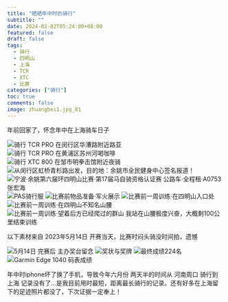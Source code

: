 ```yaml
---
title: "晒晒年中时的骑行"
subtitle: ""
date: 2024-02-02T05:24:00+08:00
featured: false
draft: false
tags:
  - 骑行
  - 四明山
  - 上海
  - TCR
  - XTC
  - 比赛
categories: ["骑行"]
toc: true
comments: false
image: zhuangbei1.jpg_81
---
```



年前回家了，怀念年中在上海骑车日子

<Img src="qicheluya.jpg" alt="骑行 TCR PRO 在闵行区华漕路附近路亚" />

<Img src="shanghai1.jpg" alt="骑行 TCR PRO 在黄浦区苏州河喝咖啡" />

<Img src="waitan1.jpg" alt="骑行 XTC 800 在邹市明拳击馆附近夜骑" />

<Img src="simingshanbisai2.jpg" alt="从闵行区虹桥青杉路出发，目的地：余姚市全民健身中心签名报道！" />

<Img src="zhuangbei2.jpg" alt="宁波·余姚第六届环四明山比赛·第17届马自骑资格认证赛 公路车·全程租·A0753 张宏海" />

<Img src="qixingfu.jpg" alt="PAS骑行服" />

<Img src="zhuangbei1.jpg" alt="比赛前物品准备·军火展示" />

<Img src="simingshan1.jpg" alt="比赛前一周训练·在四明山入口处" />

<Img src="simingshan3.jpg" alt="比赛前一周训练·在四明山不知名山腰" />

<Img src="simingshan4.jpg" alt="比赛前一周训练·望着后方已经爬过的群山 我站在山腰极度兴奋，大概剩100公里结束训练" />

以下素材来自 2023年5月14日 开赛当天，比赛时闷头骑没时间拍，遗憾

<Img src="jiangtaipaizhao.jpg" alt="5月14日 完赛后 主办奖台留念" />

<Img src="jiangzhuang.jpg" alt="奖状与奖牌" />

<Img src="simingshan5.jpg" alt="最终成绩224名" />

<Img src="simingshanbisai.jpg" alt="Garmin Edge 1040 码表成绩" exif="false" />

年中时iphone坏了换了手机，导致今年六月份 两天半的时间从 河南周口 骑行到 上海 记录没有了...是我目前用时最短，距离最长骑行的记录。还有好多在上海留下的足迹照片都没了，下次证据一定奉上！